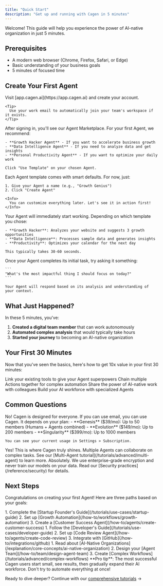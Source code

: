 ```yaml
---
title: "Quick Start"
description: "Get up and running with Cagen in 5 minutes"
---
```


Welcome! This guide will help you experience the power of AI-native organization in just 5 minutes.

## Prerequisites

- A modern web browser (Chrome, Firefox, Safari, or Edge)
- Basic understanding of your business goals
- 5 minutes of focused time

## Create Your First Agent

<Steps>
  <Step title="Sign up for Cagen">
    Visit [app.cagen.ai](https://app.cagen.ai) and create your account.
    
    <Tip>
      Use your work email to automatically join your team's workspace if it exists.
    </Tip>
  </Step>

  <Step title="Choose a starting template">
    After signing in, you'll see our Agent Marketplace. For your first Agent, we recommend:
    
    - **Growth Hacker Agent** - If you want to accelerate business growth
    - **Data Intelligence Agent** - If you need to analyze data and get insights  
    - **Personal Productivity Agent** - If you want to optimize your daily work
    
    Click "Use Template" on your chosen Agent.
  </Step>

  <Step title="Configure your Agent">
    Each Agent template comes with smart defaults. For now, just:
    
    1. Give your Agent a name (e.g., "Growth Genius")
    2. Click "Create Agent"
    
    <Info>
      You can customize everything later. Let's see it in action first!
    </Info>
  </Step>

  <Step title="Watch the magic happen">
    Your Agent will immediately start working. Depending on which template you chose:
    
    - **Growth Hacker**: Analyzes your website and suggests 3 growth opportunities
    - **Data Intelligence**: Processes sample data and generates insights
    - **Productivity**: Optimizes your calendar for the next day
    
    This typically takes 30-60 seconds.
  </Step>

  <Step title="Interact with your Agent">
    Once your Agent completes its initial task, try asking it something:
    
    ```
    "What's the most impactful thing I should focus on today?"
    ```
    
    Your Agent will respond based on its analysis and understanding of your context.
  </Step>
</Steps>

## What Just Happened?

In these 5 minutes, you've:

1. **Created a digital team member** that can work autonomously
2. **Automated complex analysis** that would typically take hours
3. **Started your journey** to becoming an AI-native organization

## Your First 30 Minutes

Now that you've seen the basics, here's how to get 10x value in your first 30 minutes:

<CardGroup cols={2}>
  <Card 
    title="Connect Your Tools" 
    icon="plug"
    href="/how-to/integrations/connect-tools"
  >
    Link your existing tools to give your Agent superpowers
  </Card>
  <Card 
    title="Create a Workflow" 
    icon="diagram-project"
    href="/tutorials/getting-started/first-workflow"
  >
    Chain multiple Actions together for complex automation
  </Card>
  <Card 
    title="Invite Your Team" 
    icon="users"
    href="/how-to/team/invite-members"
  >
    Share the power of AI-native work with colleagues
  </Card>
  <Card 
    title="Explore More Agents" 
    icon="robot"
    href="/reference/agent-types/built-in-agents"
  >
    Build your AI workforce with specialized Agents
  </Card>
</CardGroup>

## Common Questions

<AccordionGroup>
  <Accordion title="Do I need technical skills to use Cagen?">
    No! Cagen is designed for everyone. If you can use email, you can use Cagen.
  </Accordion>
  
  <Accordion title="How many Agents can I create?">
    It depends on your plan:
    - **Genesis** ($39/mo): Up to 50 members (Humans + Agents combined)
    - **Evolution** ($149/mo): Up to 200 members
    - **Singularity** ($399/mo): Up to 1000 members
    
    You can see your current usage in Settings > Subscription.
  </Accordion>
  
  <Accordion title="Can Agents work together?">
    Yes! This is where Cagen truly shines. Multiple Agents can collaborate on complex tasks. See our [Multi-Agent tutorial](/tutorials/advanced/multi-agent) to learn more.
  </Accordion>
  
  <Accordion title="Is my data secure?">
    Absolutely. We use enterprise-grade encryption and never train our models on your data. Read our [Security practices](/reference/security) for details.
  </Accordion>
</AccordionGroup>

## Next Steps

Congratulations on creating your first Agent! Here are three paths based on your goals:

<Tabs>
  <Tab title="I want to grow my business">
    1. Complete the [Startup Founder's Guide](/tutorials/use-cases/startup-guide)
    2. Set up [Growth Automation](/how-to/workflows/growth-automation)
    3. Create a [Customer Success Agent](/how-to/agents/create-customer-success)
  </Tab>
  
  <Tab title="I want to code faster">
    1. Follow the [Developer's Guide](/tutorials/use-cases/developer-guide)
    2. Set up [Code Review Agent](/how-to/agents/create-code-review)
    3. Integrate with [GitHub](/how-to/integrations/github)
  </Tab>
  
  <Tab title="I want to automate everything">
    1. Read about [AI-Native Organizations](/explanation/core-concepts/ai-native-organization)
    2. Design your [Agent Team](/how-to/team/design-agent-team)
    3. Create [Complex Workflows](/tutorials/advanced/complex-workflows)
  </Tab>
</Tabs>

<Note>
  **Pro tip**: The most successful Cagen users start small, see results, then gradually expand their AI workforce. Don't try to automate everything at once!
</Note>

Ready to dive deeper? Continue with our [comprehensive tutorials](/tutorials) →
